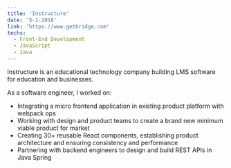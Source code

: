 ```yaml
---
title: 'Instructure'
date: '5-1-2018'
link: 'https://www.getbridge.com'
techs:
  - Front-End Development
  - JavaScript
  - Java
---
```


Instructure is an educational technology company building LMS software for education and businesses.

As a software engineer, I worked on:

- Integrating a micro frontend application in existing product platform with webpack ops
- Working with design and product teams to create a brand new minimum viable product for market
- Creating 30+ reusable React components, establishing product architecture and ensuring consistency and performance
- Partnering with backend engineers to design and build REST APIs in Java Spring
